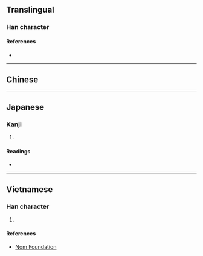 {{also|奼}}
{{character info}}
==Translingual==

===Han character===
{{Han char|rn=38|rad=女|as=06|sn=9|four=|canj=VJHP|ids=⿰女宅}}

====References====
* {{Han ref|kx=0261.140|dkj=06248|dj=0527.170|hdz=21048.040|uh=59F9|ud=23033}}

----

==Chinese==
{{zh-see|奼}}

----

==Japanese==

===Kanji===
{{ja-kanji|grade=|rs=女06}}

# {{rfdef|ja|sort=女06}}

====Readings====
* {{ja-readings|on=[[た]] (ta), [[と]] (to), [[つ]] (tsu)|kun=[[ほこる]] (hokoru), [[おとめ]] (otome)}}

----

==Vietnamese==

===Han character===
{{vi-hantu|[[xá]]|rs=女06}}

# {{rfdef|vi|sort=女06}}

====References====
* [http://nomfoundation.org/common/nom_details.php?codepoint=59f9 Nom Foundation]
